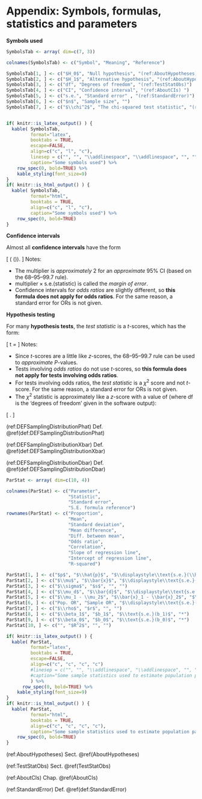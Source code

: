 
# Appendix: Symbols, formulas, statistics and parameters {#StatisticsAndParameters}


**Symbols used**

```r
SymbolsTab <- array( dim=c(7, 3))

colnames(SymbolsTab) <- c("Symbol", "Meaning", "Reference")

SymbolsTab[1, ] <- c("$H_0$", "Null hypothesis", "(ref:AboutHypotheses)")
SymbolsTab[2, ] <- c("$H_1$", "Alternative hypothesis", "(ref:AboutHypotheses)")
SymbolsTab[3, ] <- c("df", "Degrees of freedom", "(ref:TestStatObs)")
SymbolsTab[4, ] <- c("CI", "Confidence interval", "(ref:AboutCIs) ")
SymbolsTab[5, ] <- c("s.e.", "Standard error" , "(ref:StandardError)")
SymbolsTab[6, ] <- c("$n$", "Sample size", "")
SymbolsTab[7, ] <- c("$\\chi^2$", "The chi-squared test statistic", "(ref:TestStatObs) ")


if( knitr::is_latex_output() ) {
  kable( SymbolsTab,
         format="latex",
         booktabs = TRUE,
         escape=FALSE,
         align=c("c", "l", "c"),
         linesep = c("", "", "\\addlinespace", "\\addlinespace", "", "", ""),  # Else adds a space every 5 lines...
         caption="Some symbols used") %>%
	row_spec(0, bold=TRUE) %>%
    kable_styling(font_size=9)
}
if( knitr::is_html_output() ) {
  kable( SymbolsTab,
         format="html",
         booktabs = TRUE,
         align=c("c", "l", "c"),
         caption="Some symbols used") %>%
	row_spec(0, bold=TRUE)
}
```




**Confidence intervals**

Almost all **confidence intervals** have the form

\[ 
    \text{statistic} \pm ( \text{multiplier} \times \text{s.e.}(\text{statistic})).
\]
Notes:

* The multiplier is *approximately* 2 for an *approximate* 95% CI (based on the 68--95--99.7 rule).
* $\text{multiplier} \times \text{s.e.}(\text{statistic})$ is called the *margin of error*.
* Confidence intervals for *odds ratios* are slightly different,
  so **this formula does not apply for odds ratios**.
  For the same reason,
  a standard error for ORs is not given.


**Hypothesis testing**

For many **hypothesis tests**,
the *test statistic*\index{test statistic}
is a $t$-scores,
which has the form:

\[
  t = \frac{\text{statistic} - \text{parameter}}{\text{s.e.}(\text{statistic})}
\]
Notes:

* Since $t$-scores are a little like $z$-scores,
  the 68--95--99.7 rule can be used to *approximate* $P$-values.
* Tests involving *odds ratios* do not use $t$-scores,
  so **this formula does not apply for tests involving odds ratios**.
* For tests involving odds ratios, the *test statistic*\index{test statistic}
  is a $\chi^2$ score and not $t$-score.
  For the same reason,
  a standard error for ORs is not given.
* The $\chi^2$ statistic is approximately like a $z$-score with a value of (where $\text{df}$ is the 'degrees of freedom' given in the software output):

\[
   \sqrt{\frac{\chi^2}{\text{df}}}.
\]

 


(ref:DEFSamplingDistributionPhat) Def. \@ref(def:DEFSamplingDistributionPhat)

(ref:DEFSamplingDistributionXbar) Def. \@ref(def:DEFSamplingDistributionXbar)

(ref:DEFSamplingDistributionDbar) Def. \@ref(def:DEFSamplingDistributionDbar)



```r
ParStat <- array( dim=c(10, 4))

colnames(ParStat) <- c("Parameter",
                       "Statistic",
                       "Standard error",
                       "S.E. formula reference")
rownames(ParStat) <- c("Proportion",
                       "Mean",
                       "Standard deviation",
                       "Mean difference",
                       "Diff. between mean",
                       "Odds ratio",
                       "Correlation",
                       "Slope of regression line",
                       "Intercept of regression line",
                       "R-squared")

ParStat[1, ] <- c("$p$", "$\\hat{p}$", "$\\displaystyle\\text{s.e.}(\\hat{p}) = \\sqrt{\\frac{ \\hat{p} \\times (1 - \\hat{p})}{n}}$", "(ref:DEFSamplingDistributionPhat)")
ParStat[2, ] <- c("$\\mu$", "$\\bar{x}$", "$\\displaystyle\\text{s.e.}(\\bar{x}) = \\frac{s}{\\sqrt{n}}$", "(ref:DEFSamplingDistributionXbar) ")
ParStat[3, ] <- c("$\\sigma$", "$s$", "", "")
ParStat[4, ] <- c("$\\mu_d$", "$\\bar{d}$", "$\\displaystyle\\text{s.e.}(\\bar{d}) = \\frac{s_d}{\\sqrt{n}}$", "(ref:DEFSamplingDistributionDbar)")
ParStat[5, ] <- c("$\\mu_1 - \\mu_2$", "$\\bar{x}_1 - \\bar{x}_2$", "$\\displaystyle\\text{s.e.}(\\bar{x}_1 - \\bar{x}_2)$", "*")
ParStat[6, ] <- c("Pop. OR", "Sample OR", "$\\displaystyle\\text{s.e.}(\\text{sample OR})$", "*")
ParStat[7, ] <- c("$\\rho$", "$r$", "", "")
ParStat[8, ] <- c("$\\beta_1$", "$b_1$", "$\\text{s.e.}(b_1)$", "*")
ParStat[9, ] <- c("$\\beta_0$", "$b_0$", "$\\text{s.e.}(b_0)$", "*")
ParStat[10, ] <- c("", "$R^2$", "", "")

if( knitr::is_latex_output() ) {
  kable( ParStat,
         format="latex",
         booktabs = TRUE,
         escape=FALSE,
         align=c("c", "c", "c", "c")
         #linesep = c("", "", "\\addlinespace", "\\addlinespace", "", "", "", ""),  # Else adds a space every 5 lines... 
         #caption="Some sample statistics used to estimate population parameters"
         ) %>%
	  row_spec(0, bold=TRUE) %>%
    kable_styling(font_size=9)
}
if( knitr::is_html_output() ) {
  kable( ParStat,
         format="html",
         booktabs = TRUE,
         align=c("c", "c", "c", "c"),
         caption="Some sample statistics used to estimate population parameters. Empty table cells means that these are not studied. The asterisk means that no formula is given in this text.") %>%
	row_spec(0, bold=TRUE)
}
```



(ref:AboutHypotheses) Sect. \@ref(AboutHypotheses)

(ref:TestStatObs) Sect. \@ref(TestStatObs)

(ref:AboutCIs) Chap. \@ref(AboutCIs)

(ref:StandardError) Def. \@ref(def:StandardError)






